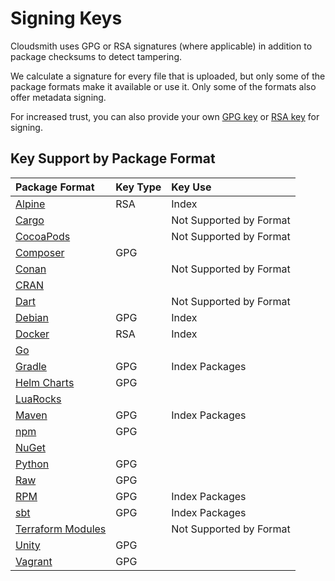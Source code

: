 # Signing Keys

Cloudsmith uses GPG or RSA signatures (where applicable) in addition to package checksums to detect tampering. 

We calculate a signature for every file that is uploaded, but only some of the package formats make it available or use it. Only some of the formats also offer metadata signing.

For increased trust, you can also provide your own [GPG key](doc:repository-settings#custom-gpg-signing-key) or [RSA key](doc:repository-settings#custom-rsa-signing-key) for signing.

## Key Support by Package Format

|Package Format|Key Type|Key Use|
|:--|:--|:--|
|[Alpine](/supported-formats/alpine-repository)|RSA|Index|
|[Cargo](/supported-formats/cargo-registry)||Not Supported by Format|
|[CocoaPods](/supported-formats/cocoapods-repository)||Not Supported by Format|
|[Composer](/supported-formats/composer-repository)|GPG||
|[Conan](/supported-formats/conan-repository)||Not Supported by Format|
|[CRAN](/supported-formats/cran-repository)|||
|[Dart](/supported-formats/dart-repository)||Not Supported by Format|
|[Debian](/supported-formats/debian-repository)|GPG|Index|
|[Docker](/supported-formats/docker-registry)|RSA|Index|
|[Go](/supported-formats/go-registry)|||
|[Gradle](/supported-formats/gradle-repository)|GPG|Index Packages|
|[Helm Charts](/supported-formats/helm-chart-repository)|GPG||
|[LuaRocks](/supported-formats/luarocks-repository)|||
|[Maven](/supported-formats/maven-repository)|GPG|Index Packages|
|[npm](/supported-formats/npm-registry)|GPG||
|[NuGet](/supported-formats/nuget-feed/)|||
|[Python](/supported-formats/python-repository)|GPG||
|[Raw](/supported-formats/raw-repository)|GPG||
|[RPM](/supported-formats/redhat-repository)|GPG|Index Packages|
|[sbt](/supported-formats/sbt-repository)|GPG|Index Packages|
|[Terraform Modules](/supported-formats/terraform-modules-repository)||Not Supported by Format|
|[Unity](/supported-formats/unity-registry)|GPG||
|[Vagrant](/supported-formats/vagrant-repository)|GPG||